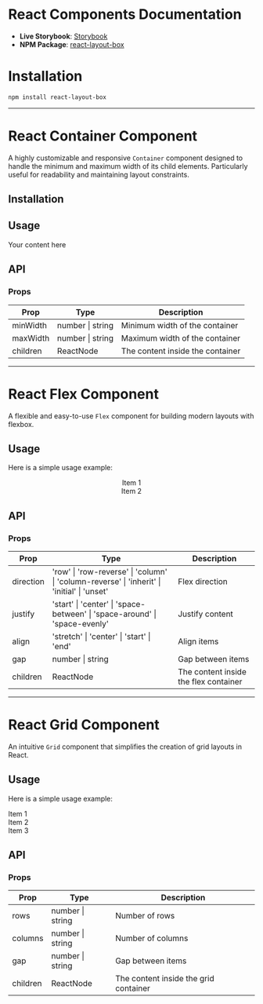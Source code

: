 # React Components Documentation

- **Live Storybook**: [Storybook](https://step1--tiny-madeleine-f22f65.netlify.app/)
- **NPM Package**: [react-layout-box](https://www.npmjs.com/package/react-layout-box)

# Installation

```bash
npm install react-layout-box
```

---



# React Container Component

A highly customizable and responsive `Container` component designed to handle the minimum and maximum width of its child elements. Particularly useful for readability and maintaining layout constraints.

## Installation



## Usage


<Container minWidth="200px" maxWidth="800px">
  <p>Your content here</p>
</Container>

## API

### Props

| Prop     | Type            | Description                      |
|----------|-----------------|----------------------------------|
| minWidth | number \| string| Minimum width of the container   |
| maxWidth | number \| string| Maximum width of the container   |
| children | ReactNode       | The content inside the container |

---

# React Flex Component

A flexible and easy-to-use `Flex` component for building modern layouts with flexbox.


## Usage

Here is a simple usage example:


<Flex direction="row" justify="center" align="center">
  <div>Item 1</div>
  <div>Item 2</div>
</Flex>

## API

### Props

| Prop     | Type                 | Description                          |
|----------|----------------------|--------------------------------------|
| direction| 'row' \| 'row-reverse' \| 'column' \| 'column-reverse' \| 'inherit' \| 'initial' \| 'unset' | Flex direction |
| justify  | 'start' \| 'center' \| 'space-between' \| 'space-around' \| 'space-evenly' | Justify content |
| align    | 'stretch' \| 'center' \| 'start' \| 'end' | Align items    |
| gap      | number \| string     | Gap between items                    |
| children | ReactNode            | The content inside the flex container|

---

# React Grid Component

An intuitive `Grid` component that simplifies the creation of grid layouts in React.

## Usage

Here is a simple usage example:


<Grid rows={3} columns={3}>
  <div>Item 1</div>
  <div>Item 2</div>
  <div>Item 3</div>
</Grid>

## API

### Props

| Prop     | Type           | Description                          |
|----------|----------------|--------------------------------------|
| rows     | number \| string | Number of rows                       |
| columns  | number \| string | Number of columns                    |
| gap      | number \| string | Gap between items                    |
| children | ReactNode       | The content inside the grid container|
